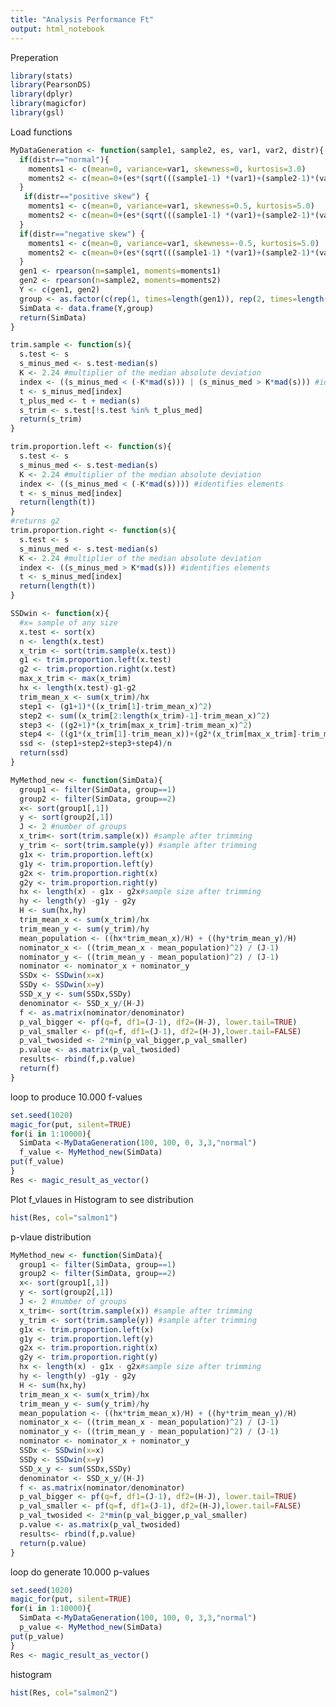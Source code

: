 ```yaml
---
title: "Analysis Performance Ft"
output: html_notebook
---
```



Preperation
```r
library(stats)
library(PearsonDS)
library(dplyr)
library(magicfor)
library(gsl)
```
Load functions
```r
MyDataGeneration <- function(sample1, sample2, es, var1, var2, distr){
  if(distr=="normal"){
    moments1 <- c(mean=0, variance=var1, skewness=0, kurtosis=3.0)
    moments2 <- c(mean=0+(es*(sqrt(((sample1-1) *(var1)+(sample2-1)*(var2))/(sample1+sample2-2)))), variance=var2, skewness=0, kurtosis=3.0)
  } 
   if(distr=="positive skew") {
    moments1 <- c(mean=0, variance=var1, skewness=0.5, kurtosis=5.0)
    moments2 <- c(mean=0+(es*(sqrt(((sample1-1) *(var1)+(sample2-1)*(var2))/(sample1+sample2-2)))), variance=var2, skewness=0.5, kurtosis=5.0)
  }
  if(distr=="negative skew") {
    moments1 <- c(mean=0, variance=var1, skewness=-0.5, kurtosis=5.0)
    moments2 <- c(mean=0+(es*(sqrt(((sample1-1) *(var1)+(sample2-1)*(var2))/(sample1+sample2-2)))), variance=var2, skewness=-0.5, kurtosis=5.0)
  }
  gen1 <- rpearson(n=sample1, moments=moments1)
  gen2 <- rpearson(n=sample2, moments=moments2)
  Y <- c(gen1, gen2)
  group <- as.factor(c(rep(1, times=length(gen1)), rep(2, times=length(gen2))))
  SimData <- data.frame(Y,group)
  return(SimData)
}
```
```r
trim.sample <- function(s){
  s.test <- s
  s_minus_med <- s.test-median(s)
  K <- 2.24 #multiplier of the median absolute deviation
  index <- ((s_minus_med < (-K*mad(s))) | (s_minus_med > K*mad(s))) #identifies elements 
  t <- s_minus_med[index]
  t_plus_med <- t + median(s)
  s_trim <- s.test[!s.test %in% t_plus_med]
  return(s_trim)
}
```
```r
trim.proportion.left <- function(s){
  s.test <- s
  s_minus_med <- s.test-median(s)
  K <- 2.24 #multiplier of the median absolute deviation
  index <- ((s_minus_med < (-K*mad(s)))) #identifies elements 
  t <- s_minus_med[index]
  return(length(t))
}
#returns g2
trim.proportion.right <- function(s){
  s.test <- s
  s_minus_med <- s.test-median(s)
  K <- 2.24 #multiplier of the median absolute deviation
  index <- ((s_minus_med > K*mad(s))) #identifies elements 
  t <- s_minus_med[index]
  return(length(t))
}
```
```r
SSDwin <- function(x){
  #x= sample of any size
  x.test <- sort(x)
  n <- length(x.test)
  x_trim <- sort(trim.sample(x.test))
  g1 <- trim.proportion.left(x.test)
  g2 <- trim.proportion.right(x.test)
  max_x_trim <- max(x_trim)
  hx <- length(x.test)-g1-g2
  trim_mean_x <- sum(x_trim)/hx
  step1 <- (g1+1)*((x_trim[1]-trim_mean_x)^2)
  step2 <- sum((x_trim[2:length(x_trim)-1]-trim_mean_x)^2)
  step3 <- ((g2+1)*(x_trim[max_x_trim]-trim_mean_x)^2)
  step4 <- ((g1*(x_trim[1]-trim_mean_x))+(g2*(x_trim[max_x_trim]-trim_mean_x)))^2
  ssd <- (step1+step2+step3+step4)/n
  return(ssd)
}
```
```r
MyMethod_new <- function(SimData){
  group1 <- filter(SimData, group==1)
  group2 <- filter(SimData, group==2)
  x<- sort(group1[,1])
  y <- sort(group2[,1])
  J <- 2 #number of groups
  x_trim<- sort(trim.sample(x)) #sample after trimming
  y_trim <- sort(trim.sample(y)) #sample after trimming
  g1x <- trim.proportion.left(x)
  g1y <- trim.proportion.left(y)
  g2x <- trim.proportion.right(x)
  g2y <- trim.proportion.right(y)
  hx <- length(x) - g1x - g2x#sample size after trimming
  hy <- length(y) -g1y - g2y
  H <- sum(hx,hy)
  trim_mean_x <- sum(x_trim)/hx
  trim_mean_y <- sum(y_trim)/hy
  mean_population <- ((hx*trim_mean_x)/H) + ((hy*trim_mean_y)/H)
  nominator_x <- ((trim_mean_x - mean_population)^2) / (J-1)
  nominator_y <- ((trim_mean_y - mean_population)^2) / (J-1)
  nominator <- nominator_x + nominator_y
  SSDx <- SSDwin(x=x)
  SSDy <- SSDwin(x=y)
  SSD_x_y <- sum(SSDx,SSDy)
  denominator <- SSD_x_y/(H-J)
  f <- as.matrix(nominator/denominator)
  p_val_bigger <- pf(q=f, df1=(J-1), df2=(H-J), lower.tail=TRUE)
  p_val_smaller <- pf(q=f, df1=(J-1), df2=(H-J),lower.tail=FALSE)
  p_val_twosided <- 2*min(p_val_bigger,p_val_smaller)
  p.value <- as.matrix(p_val_twosided)
  results<- rbind(f,p.value)
  return(f)
}
```
loop to produce 10.000 f-values
```r
set.seed(1020)
magic_for(put, silent=TRUE)
for(i in 1:10000){
  SimData <-MyDataGeneration(100, 100, 0, 3,3,"normal")
  f_value <- MyMethod_new(SimData)
put(f_value)
}
Res <- magic_result_as_vector()
```
Plot f_vlaues in Histogram to see distribution
```r
hist(Res, col="salmon1")

```
p-vlaue distribution
```r
MyMethod_new <- function(SimData){
  group1 <- filter(SimData, group==1)
  group2 <- filter(SimData, group==2)
  x<- sort(group1[,1])
  y <- sort(group2[,1])
  J <- 2 #number of groups
  x_trim<- sort(trim.sample(x)) #sample after trimming
  y_trim <- sort(trim.sample(y)) #sample after trimming
  g1x <- trim.proportion.left(x)
  g1y <- trim.proportion.left(y)
  g2x <- trim.proportion.right(x)
  g2y <- trim.proportion.right(y)
  hx <- length(x) - g1x - g2x#sample size after trimming
  hy <- length(y) -g1y - g2y
  H <- sum(hx,hy)
  trim_mean_x <- sum(x_trim)/hx
  trim_mean_y <- sum(y_trim)/hy
  mean_population <- ((hx*trim_mean_x)/H) + ((hy*trim_mean_y)/H)
  nominator_x <- ((trim_mean_x - mean_population)^2) / (J-1)
  nominator_y <- ((trim_mean_y - mean_population)^2) / (J-1)
  nominator <- nominator_x + nominator_y
  SSDx <- SSDwin(x=x)
  SSDy <- SSDwin(x=y)
  SSD_x_y <- sum(SSDx,SSDy)
  denominator <- SSD_x_y/(H-J)
  f <- as.matrix(nominator/denominator)
  p_val_bigger <- pf(q=f, df1=(J-1), df2=(H-J), lower.tail=TRUE)
  p_val_smaller <- pf(q=f, df1=(J-1), df2=(H-J),lower.tail=FALSE)
  p_val_twosided <- 2*min(p_val_bigger,p_val_smaller)
  p.value <- as.matrix(p_val_twosided)
  results<- rbind(f,p.value)
  return(p.value)
}
```
loop do generate 10.000 p-values
```r
set.seed(1020)
magic_for(put, silent=TRUE)
for(i in 1:10000){
  SimData <-MyDataGeneration(100, 100, 0, 3,3,"normal")
  p_value <- MyMethod_new(SimData)
put(p_value)
}
Res <- magic_result_as_vector()
```
histogram
```r
hist(Res, col="salmon2")
```

